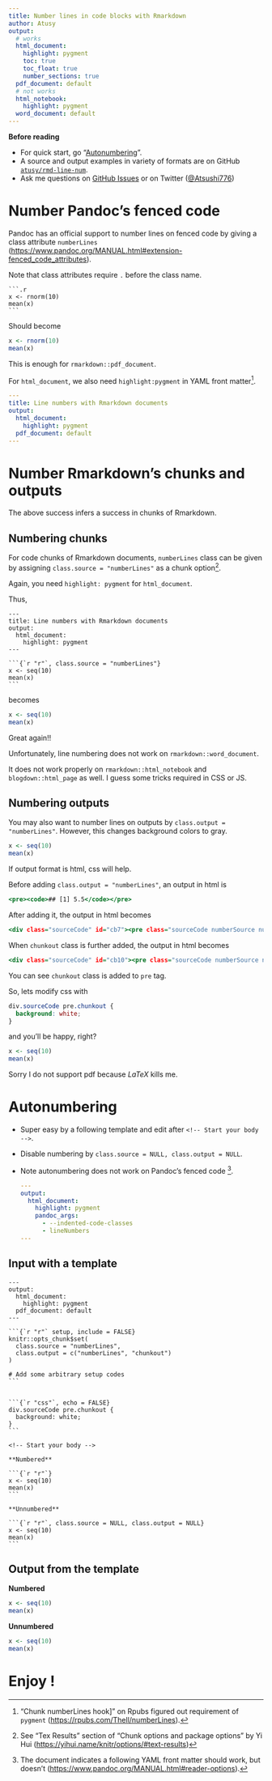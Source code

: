 ```yaml
---
title: Number lines in code blocks with Rmarkdown
author: Atusy
output: 
  # works
  html_document: 
    highlight: pygment
    toc: true
    toc_float: true
    number_sections: true
  pdf_document: default
  # not works
  html_notebook: 
    highlight: pygment
  word_document: default
---
```


**Before reading**

- For quick start, go "[Autonumbering]".
- A source and output examples in variety of formats are on GitHub [`atusy/rmd-line-num`](https://github.com/atusy/rmd-line-num).
- Ask me questions on [GitHub Issues](https://github.com/atusy/rmd-line-num/issues) or on Twitter ([\@Atsushi776](https://twitter.com/Atsushi776))

# Number Pandoc's fenced code

Pandoc has an official support to number lines on fenced code by giving a class attribute `numberLines` 
(<https://www.pandoc.org/MANUAL.html#extension-fenced_code_attributes>).

Note that class attributes require `.` before the class name.

````.numberLines
```.r
x <- rnorm(10)
mean(x)
```
````

Should become

```.r
x <- rnorm(10)
mean(x)
```

This is enough for `rmarkdown::pdf_document`.

For `html_document`, we also need `highlight:pygment` in YAML front matter[^pygment].

[^pygment]: "Chunk numberLines hook]" on Rpubs figured out requirement of `pygment` (<https://rpubs.com/Thell/numberLines>).

```.yaml
---
title: Line numbers with Rmarkdown documents
output: 
  html_document:
    highlight: pygment
  pdf_document: default
---
```



# Number Rmarkdown's chunks and outputs

The above success infers a success in chunks of Rmarkdown.

## Numbering chunks

For code chunks of Rmarkdown documents,
`numberLines` class can be given by assigning `class.source = "numberLines"` as a chunk option[^yihui]. 

[^yihui]: See "Tex Results" section of "Chunk options and package options" by Yi Hui (<https://yihui.name/knitr/options/#text-results>)

Again, you need `highlight: pygment` for `html_document`.

Thus,

````.numberLines
---
title: Line numbers with Rmarkdown documents
output: 
  html_document:
    highlight: pygment
---

```{`r "r"`, class.source = "numberLines"}
x <- seq(10)
mean(x)
```
````

becomes

```r
x <- seq(10)
mean(x)
```

Great again!!


Unfortunately, line numbering does not work on `rmarkdown::word_document`.

It does not work properly on `rmarkdown::html_notebook` and `blogdown::html_page` as well.
I guess some tricks required in CSS or JS.

## Numbering outputs

You may also want to number lines on outputs by `class.output = "numberLines"`.
However, this changes background colors to gray.

```r
x <- seq(10)
mean(x)
```

If output format is html, css will help.

Before adding `class.output = "numberLines"`, an output in html is

```.html
<pre><code>## [1] 5.5</code></pre>
```

After adding it, the output in html becomes

```.html
<div class="sourceCode" id="cb7"><pre class="sourceCode numberSource numberLines"><code class="sourceCode"><a class="sourceLine" id="cb7-1" title="1">## [1] 5.5</a></code></pre></div>
```

When `chunkout` class is further added, the output in html becomes

```.html
<div class="sourceCode" id="cb10"><pre class="sourceCode numberSource numberLines chunkout"><code class="sourceCode"><a class="sourceLine" id="cb10-1" title="1">## [1] 5.5</a></code></pre></div>
```

You can see `chunkout` class is added to `pre` tag.

So, lets modify css with

```css
div.sourceCode pre.chunkout {
  background: white;
}
```

and you'll be happy, right?

```r
x <- seq(10)
mean(x)
```

Sorry I do not support pdf because $LaTeX$ kills me.

# Autonumbering

- Super easy by a following template and edit after `<!-- Start your body -->`.
- Disable numbering by `class.source = NULL, class.output = NULL`.
- Note autonumbering does not work on Pandoc's fenced code [^pandoc].
  
  [^pandoc]: The document indicates a following YAML front matter should work, but doesn't (<https://www.pandoc.org/MANUAL.html#reader-options>).

  ```.yaml
  ---
  output:
    html_document:
      highlight: pygment
      pandoc_args:
        - --indented-code-classes
        - lineNumbers
  ---
  ```

## Input with a template

````.numberLines
---
output:
  html_document:
    highlight: pygment
  pdf_document: default
---

```{`r "r"` setup, include = FALSE}
knitr::opts_chunk$set(
  class.source = "numberLines", 
  class.output = c("numberLines", "chunkout") 
)

# Add some arbitrary setup codes
```


```{`r "css"`, echo = FALSE}
div.sourceCode pre.chunkout {
  background: white;
}
```

<!-- Start your body -->

**Numbered**

```{`r "r"`}
x <- seq(10)
mean(x)
```

**Unnumbered**

```{`r "r"`, class.source = NULL, class.output = NULL}
x <- seq(10)
mean(x)
```

````

## Output from the template

**Numbered**

```r
x <- seq(10)
mean(x)
```

**Unnumbered**

```r
x <- seq(10)
mean(x)
```

# Enjoy !